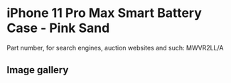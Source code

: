 
# iPhone 11 Pro Max Smart Battery Case - Pink Sand

Part number, for search engines, auction websites and such: MWVR2LL/A

## Image gallery

<div style={{ width: '100%', maxWidth: '768px' }}>
<GalleryComponent
    images={[
      {
        original: "/everysource/MWVR2.webp",
        thumbnail: "/everypreview/MWVR2.webp",
      },
      {
        original: "/everysource/MWVR2_AV1.webp",
        thumbnail: "/everypreview/MWVR2_AV1.webp",
      },
      {
        original: "/everysource/MWVR2_AV2.webp",
        thumbnail: "/everypreview/MWVR2_AV2.webp",
      },
      {
        original: "/everysource/MWVR2_AV3.webp",
        thumbnail: "/everypreview/MWVR2_AV3.webp",
      },
      {
        original: "/everysource/MWVR2_AV4.webp",
        thumbnail: "/everypreview/MWVR2_AV4.webp",
      },
      {
        original: "/everysource/MWVR2_AV5.webp",
        thumbnail: "/everypreview/MWVR2_AV5.webp",
      },
      {
        original: "/everysource/MWVR2_AV6.webp",
        thumbnail: "/everypreview/MWVR2_AV6.webp",
      }
    ]}
  />
</div>
